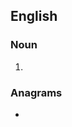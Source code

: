 ==English==

===Noun===
{{head|en|noun plural form}}

# {{plural of|hoping|lang=en}}

===Anagrams===
* {{anagrams|en|ginshop}}